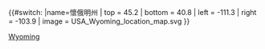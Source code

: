 {{#switch:{{{1}}}
|name=懷俄明州
| top    = 45.2
| bottom = 40.8
| left   = -111.3
| right  = -103.9
| image  = USA_Wyoming_location_map.svg
}}<noinclude>{{Location map/Info}}
{{Documentation}}
[[Category:美國地理位置圖模板|Wyoming]]
</noinclude>